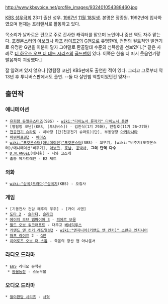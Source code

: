 http://www.kbsvoice.net/profile_images/932401054388460.jpg

[[KBS 성우극회]] 23기 출신 성우. [[1967년]] [[11월 18일]]생. 본명은 장종원. 1992년에 입사하였으며 현재는 프리랜서로 활동하고 있다.

목소리가 날카로운 편으로 주로 간사한 캐릭터를 맡으며 노인이나 중년 역도 자주 맡는다. [[포켓몬스터]]의 [[아보크]]나 [[하프 라이프2]]의 [[G맨]]으로 유명한데, 전편의 컬트적인 발연기로 유명한 G맨을 이분이 맡자 그야말로 환골탈태 수준의 섬뜩함을 선보였다.[* 같은 사례로 [[더 하우스 오브 더 데드 시리즈]]의 [[골드맨]]이 있다. 이쪽은 한술 더 떠서 웃음연기랑 발음까지 괴상했다.]

잘 알려져 있지 않으나 [명탐정 코난] KBS판에도 출연한 적이 있다. 그리고 그로부터 약 13년 후 투니버스판에서도 출연. --둘 다 살인범 역할이었던건 잊자--

== 출연작 ==
=== 애니메이션 ===
 * [[유희왕 듀얼몬스터즈]](SBS) - [[wiki:"다이노서 류자키" 다이노서 용만]]
 * [명탐정 코난](KBS, [투니버스]) - 김진식(1기 29화), 안철호(11기 26~27화)
 * [[천공전기 슈라토]] - 히바왕 [단(천공전기 슈라토)|단], 부동명왕 [[아카라나타]]
 * [[파워퍼프걸Z]] - [[에이스]]
 * [[wiki:"포켓몬스터(애니메이션)"포켓몬스터]](SBS) - 꼬부기, [wiki:"비주기(포켓몬스터)/애니메이션"비주기], [[아보크]], [[호남]], [[공박사]], '''그외 단역 다수'''
 * [[D.N.ANGEL]](애니원) - 니와 코스케
 * 출동 메가트레인 - E2 제트

=== 외화 ===
 * [[wiki:"삼국(드라마)"삼국지]](KBS) - 오집사

=== 게임 ===
 * [기동전사 건담 해후의 우주] - [카이 시덴]
 * [[도타 2]] - [[슬라다]], [[슬라크]]
 * [[에이지 오브 엠파이어 3]] - [[피에르 보몽]]
 * [[월드 오브 워크래프트]] - 대주교 [[베네딕투스]]
 * [[커맨드 앤 컨커 레드얼럿2]] - [[wiki:"엔지니어(커맨드 앤 컨커)" 소련군 엔지니어]]
 * [[하프 라이프]] 2 - [[G맨]]
 * [[히어로즈 오브 더 스톰]] - 죽음의 광산 맵 아나운서

=== 라디오 드라마 ===
 * [[EBS]] 라디오 문학관
  * [[동물농장]] - 스노우볼

=== 오디오 드라마 === 
 * [[월야환담 시리즈]] - [[사혁]]
